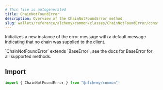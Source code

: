 ```yaml
---
# This file is autogenerated
title: ChainNotFoundError
description: Overview of the ChainNotFoundError method
slug: wallets/reference/alchemy/common/classes/ChainNotFoundError/constructor
---
```


Initializes a new instance of the error message with a default message indicating that no chain was supplied to the client.

<Note>
  `ChainNotFoundError` extends `BaseError`, see the docs for BaseError for all
  supported methods.
</Note>

## Import

```ts
import { ChainNotFoundError } from "@alchemy/common";
```
